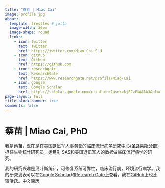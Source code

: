 ```yaml
---
title: "蔡苗 | Miao Cai"
image: profile.jpg
about:
  template: trestles # jolla
  image-width: 20em
  image-shape: round
  links:
    - icon: twitter
      text: Twitter
      href: https://twitter.com/Miao_Cai_SLU
    - icon: github
      text: Github
      href: https://github.com
    - icon: reseachgate
      text: ResearchGate
      href: https://www.researchgate.net/profile/Miao-Cai
    - icon: google
      text: Google Scholar
      href: https://scholar.google.com/citations?user=kjFCzEkAAAAJ&hl=en
page-layout: full
title-block-banner: true
comments: false
---
```


# 蔡苗 | Miao Cai, PhD

我是蔡苗，现在是在美国退伍军人事务部的[临床流行病学研究中心(圣路易斯分部)](https://www.stlouis.va.gov/services/Clinical_Epidemiology_Center.asp)担任生物统计研究员，运用R, SAS和美国退伍军人的数据做临床流行病学的研究。

我的研究兴趣是贝叶斯统计，可修复系统可靠性，临床流行病，环境流行病学。我的研究发表可以在[Google Scholar](https://scholar.google.com/citations?user=kjFCzEkAAAAJ&hl=en)和[Research Gate](https://www.researchgate.net/profile/Miao_Cai2)上查看，我在[GitHub](https://github.com/caimiao0714)上也比较活跃。[中文简历](https://caimiao0714.github.io/blog-quarto/CV/Miao_Cai_CV_Chinese_1.pdf)



